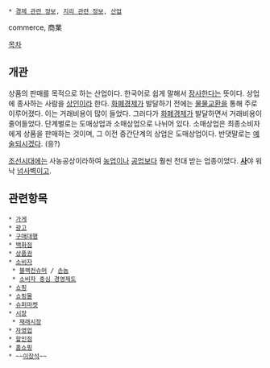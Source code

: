  * [[경제 관련 정보]], [[지리 관련 정보]], [[산업]]

commerce, 商業

[[목차]]
== 개관 ==
상품의 판매를 목적으로 하는 산업이다. 한국어로 쉽게 말해서 [[장사]]한다는 뜻이다. 상업에 종사하는 사람을 [[상인]]이라 한다. [[화폐]]경제가 발달하기 전에는 [[물물교환]]을 통해 주로 이루어졌다. 이는 거래비용이 많이 들었다. 그러다가 [[화폐]]경제가 발달하면서 거래비용이 줄어들었다. 단계별로는 도매상업과 소매상업으로 나뉘어 있다. 소매상업은 최종소비자에게 상품을 판매하는 것이며, 그 이전 중간단계의 상업은 도매상업이다. 반댓말로는 [[예술]]되시겠다. (응?)

[[조선시대]]에는 사농공상이라하여 [[농업]]이나 [[공업]]보다 훨씬 천대 받는 업종이었다. '''[[선비|사]]'''야 워낙 [[넘사벽]]이고.

== 관련항목 ==
 * [[가게]]
 * [[광고]]
 * [[구매대행]]
 * [[백화점]]
 * [[상품권]]
 * [[소비자]]
  * [[블랙컨슈머]] / [[손놈]]
  * [[CCM#s-3|소비자 중심 경영제도]]
 * [[쇼핑]]
 * [[쇼핑몰]]
 * [[슈퍼마켓]]
 * [[시장]]
  * [[재래시장]]
 * [[자영업]]
 * [[할인점]]
 * [[홈쇼핑]]
 * ~~[[이장석]]~~
